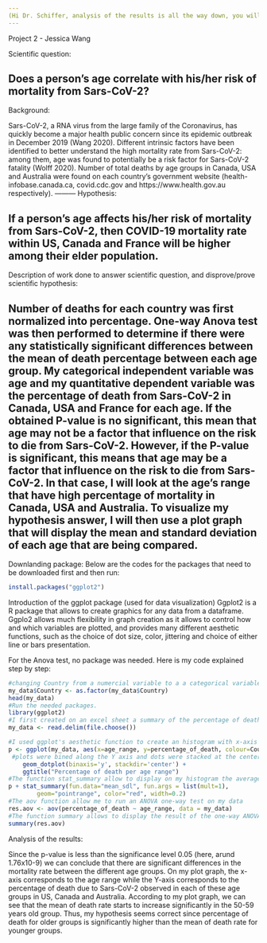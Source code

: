 ```yaml
---
(Hi Dr. Schiffer, analysis of the results is all the way down, you will need to scroll down a little bit. Thanks!)
---
```

Project 2 - Jessica Wang

Scientific question:

Does a person's age correlate with his/her risk of mortality from Sars-CoV-2?
----------
Background:

Sars-CoV-2, a RNA virus from the large family of the Coronavirus, has quickly become a major health public concern since its epidemic outbreak in December 2019 (Wang 2020). Different intrinsic factors have been identified to better understand the high mortality rate from Sars-CoV-2: among them, age was found to potentially be a risk factor for Sars-CoV-2 fatality (Wolff 2020). 
Number of total deaths by age groups in Canada, USA and Australia were found on each country's government website (health-infobase.canada.ca, covid.cdc.gov and https://www.health.gov.au respectively). 
---------
Hypothesis:

If a person's age affects his/her risk of mortality from Sars-CoV-2, then COVID-19 mortality rate within US, Canada and France will be higher among their elder population. 
---------
Description of work done to answer scientific question, and disprove/prove scientific hypothesis:

Number of deaths for each country was first normalized into percentage. One-way Anova test was then performed to determine if there were any statistically significant differences between the mean of death percentage between each age group. My categorical independent variable was age and my quantitative dependent variable was the percentage of death from Sars-CoV-2 in Canada, USA and France for each age. If the obtained P-value is no significant, this mean that age may not be a factor that influence on the risk to die from Sars-CoV-2. However, if the P-value is significant, this means that age may be a factor that influence on the risk to die from Sars-CoV-2. In that case, I will look at the age's range that have high percentage of mortality in Canada, USA and Australia. To visualize my hypothesis answer, I will then use a plot graph that will display the mean and standard deviation of each age that are being compared.
----------
Downlanding package:
Below are the codes for the packages that need to be downloaded first and then run:
```r
install.packages("ggplot2")
```
Introduction of the ggplot package (used for data visualization)
Ggplot2 is a R package that allows to create graphics for any data from a dataframe. Ggplo2 allows much flexibility in graph creation as it allows to control how and which variables are plotted, and provides many different aesthetic functions, such as the choice of dot size, color, jittering and choice of either line or bars presentation. 

For the Anova test, no package was needed.
Here is my code explained step by step:

```r
#changing Country from a numercial variable to a a categorical variable.
my_data$Country <- as.factor(my_data$Country)
head(my_data)
#Run the needed packages.
library(ggplot2)
#I first created on an excel sheet a summary of the percentage of death by age group for each country. I converted the excel file into a txt format-file and then imported it on R using the function red.delim. I then assigned my file to the variable "my_data".
my_data <- read.delim(file.choose())

#I used ggplot's aesthetic function to create an histogram with x-axis = age_range and y-axis = percentage_of_death. Each dot color on the graph represent a country, and I added the title "Percentage of death per age range" on the graph.
p <- ggplot(my_data, aes(x=age_range, y=percentage_of_death, colour=Country)) +
 #plots were bined along the Y axis and dots were stacked at the center.   
    geom_dotplot(binaxis='y', stackdir='center') +
    ggtitle("Percentage of death per age range")
#The function stat_summary allow to display on my histogram the average (with red dot color) and standard deviation of the death rate between Australia, USA and Canada for each age group.
p + stat_summary(fun.data="mean_sdl", fun.args = list(mult=1), 
        geom="pointrange", color="red", width=0.2)
#The aov function allow me to run an ANOVA one-way test on my data
res.aov <- aov(percentage_of_death ~ age_range, data = my_data)
#The function summary allows to display the result of the one-way ANOVA test.The column Pr(>F) corresponds to the P-value
summary(res.aov)
```
Analysis of the results:

Since the p-value is less than the significance level 0.05 (here, arund 1.76x10-9) we can conclude that there are significant differences in the mortality rate between the different age groups. 
On my plot graph, the x-axis corresponds to the age range while the Y-axis corresponds to the percentage of death due to Sars-CoV-2 observed in each of these age groups in US, Canada and Australia. According to my plot graph, we can see that the mean of death rate starts to increase significantly in the 50-59 years old group. Thus, my hypothesis seems correct since percentage of death for older groups is significantly higher than the mean of death rate for younger groups.
